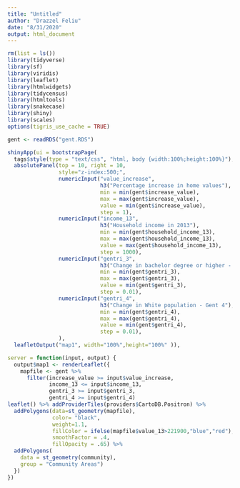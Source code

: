```yaml
---
title: "Untitled"
author: "Drazzel Feliu"
date: "8/31/2020"
output: html_document
---
```


```r
rm(list = ls())
library(tidyverse)
library(sf)
library(viridis)
library(leaflet)
library(htmlwidgets)
library(tidycensus)
library(htmltools)
library(snakecase)
library(shiny)
library(scales)
options(tigris_use_cache = TRUE)
```

```r
gent <- readRDS("gent.RDS")
```


```r
shinyApp(ui = bootstrapPage(
  tags$style(type = "text/css", "html, body {width:100%;height:100%}"),
  absolutePanel(top = 10, right = 10,
                style="z-index:500;",
                numericInput("value_increase",
                             h3("Percentage increase in home values"),
                             min = min(gent$increase_value),
                             max = max(gent$increase_value),
                             value = min(gent$increase_value),
                             step = 1),
                numericInput("income_13",
                             h3("Household income in 2013"),
                             min = min(gent$household_income_13),
                             max = max(gent$household_income_13),
                             value = max(gent$household_income_13),
                             step = 1000),
                numericInput("gentri_3",
                             h3("Change in bachelor degree or higher - Gent 3"),
                             min = min(gent$gentri_3),
                             max = max(gent$gentri_3),
                             value = min(gent$gentri_3),
                             step = 0.01),
                numericInput("gentri_4",
                             h3("Change in White population - Gent 4"),
                             min = min(gent$gentri_4),
                             max = max(gent$gentri_4),
                             value = min(gent$gentri_4),
                             step = 0.01),
                ),
  leafletOutput("map1", width="100%",height="100%" )),

server = function(input, output) {
  output$map1 <- renderLeaflet({
    mapfile <- gent %>%
      filter(increase_value >= input$value_increase,
             income_13 <= input$income_13,
             gentri_3 >= input$gentri_3,
             gentri_4 >= input$gentri_4)
leaflet() %>% addProviderTiles(providers$CartoDB.Positron) %>% 
  addPolygons(data=st_geometry(mapfile),
              color= "black",
              weight=1.1,
              fillColor = ifelse(mapfile$value_13>221900,"blue","red"),
              smoothFactor = .4,
              fillOpacity = .65) %>%
  addPolygons(
    data = st_geometry(community),
    group = "Community Areas")
  })
})
```

